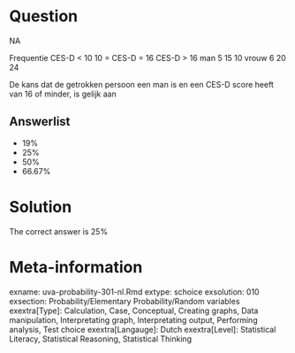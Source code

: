 Question
========

NA

Frequentie CES-D < 10 10 = CES-D = 16 CES-D > 16
man 5 15 10
vrouw 6 20 24

De kans dat de getrokken persoon een man is en een CES-D score heeft van 16 of minder, is gelijk aan

Answerlist
----------
* 19%
* 25%
* 50%
* 66.67%

Solution
========

The correct answer is  25%

Meta-information
================
exname: uva-probability-301-nl.Rmd
extype: schoice
exsolution: 010
exsection: Probability/Elementary Probability/Random variables
exextra[Type]: Calculation, Case, Conceptual, Creating graphs, Data manipulation, Interpretating graph, Interpretating output, Performing analysis, Test choice
exextra[Langauge]: Dutch
exextra[Level]: Statistical Literacy, Statistical Reasoning, Statistical Thinking
